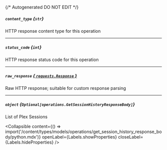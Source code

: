 {/* Autogenerated DO NOT EDIT  */}

##### `content_type` *{`str`}*
HTTP response content type for this operation

---
##### `status_code` *{`int`}*
HTTP response status code for this operation

---
##### `raw_response` [*{ `requests.Response` }*](https://requests.readthedocs.io/en/latest/api/#requests.Response)
Raw HTTP response; suitable for custom response parsing

---
##### `object` *{`Optional[operations.GetSessionHistoryResponseBody]`}*
List of Plex Sessions

<Collapsible content={() => import('/content/types/models/operations/get_session_history_response_body/python.mdx')} openLabel={Labels.showProperties} closeLabel={Labels.hideProperties} />



